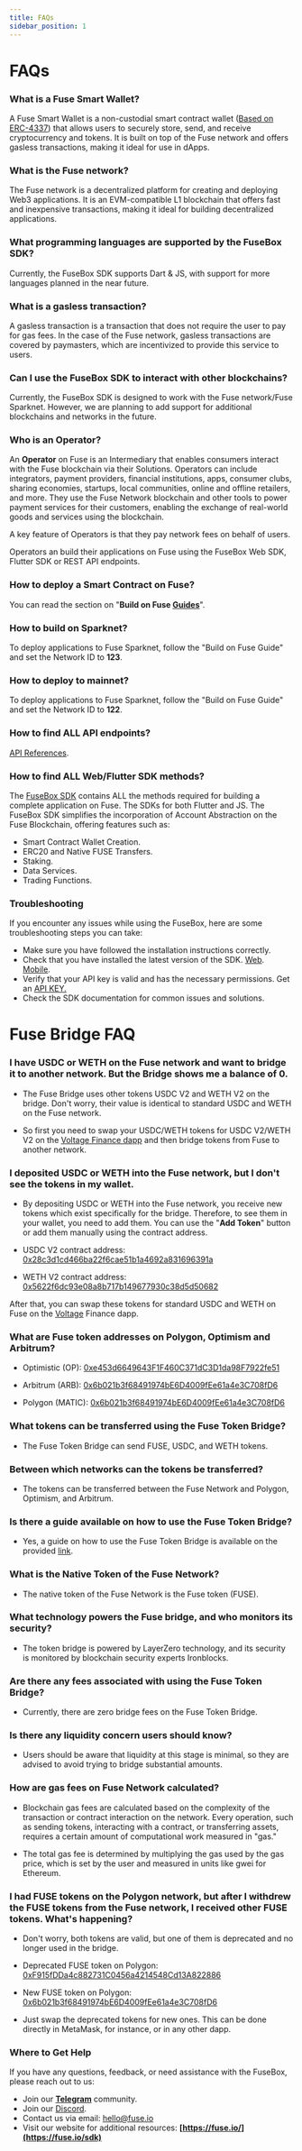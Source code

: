 ```yaml
---
title: FAQs
sidebar_position: 1
---
```


# FAQs

### What is a Fuse Smart Wallet?

A Fuse Smart Wallet is a non-custodial smart contract wallet ([Based on ERC-4337](https://eips.ethereum.org/EIPS/eip-4337)) that allows users to securely store, send, and receive cryptocurrency and tokens. It is built on top of the Fuse network and offers gasless transactions, making it ideal for use in dApps.

### What is the Fuse network?

The Fuse network is a decentralized platform for creating and deploying Web3 applications. It is an EVM-compatible L1 blockchain that offers fast and inexpensive transactions, making it ideal for building decentralized applications.

### What programming languages are supported by the FuseBox SDK?

Currently, the FuseBox SDK supports Dart & JS, with support for more languages planned in the near future.

### What is a gasless transaction?

A gasless transaction is a transaction that does not require the user to pay for gas fees. In the case of the Fuse network, gasless transactions are covered by paymasters, which are incentivized to provide this service to users.

### Can I use the FuseBox SDK to interact with other blockchains?

Currently, the FuseBox SDK is designed to work with the Fuse network/Fuse Sparknet. However, we are planning to add support for additional blockchains and networks in the future.

### Who is an Operator?

An **Operator** on Fuse is an Intermediary that enables consumers interact with the Fuse blockchain via their Solutions. Operators can include integrators, payment providers, financial institutions, apps, consumer clubs, sharing economies, startups, local communities, online and offline retailers, and more. They use the Fuse Network blockchain and other tools to power payment services for their customers, enabling the exchange of real-world goods and services using the blockchain.

A key feature of Operators is that they pay network fees on behalf of users.

Operators an build their applications on Fuse using the FuseBox Web SDK, Flutter SDK or REST API endpoints.

### How to deploy a Smart Contract on Fuse?

You can read the section on "**Build on Fuse [Guides](./deploying-smart-contracts/)**".

### How to build on Sparknet?

To deploy applications to Fuse Sparknet, follow the "Build on Fuse Guide" and set the Network ID to **123**.

### How to deploy to mainnet?

To deploy applications to Fuse Sparknet, follow the "Build on Fuse Guide" and set the Network ID to **122**.

### How to find ALL API endpoints?

[API References](/api-introduction).

### How to find ALL Web/Flutter SDK methods?

The [FuseBox SDK](../../fuse-box/sdk/) contains ALL the methods required for building a complete application on Fuse. The SDKs for both Flutter and JS. The FuseBox SDK simplifies the incorporation of Account Abstraction on the Fuse Blockchain, offering features such as:

- Smart Contract Wallet Creation.
- ERC20 and Native FUSE Transfers.
- Staking.
- Data Services.
- Trading Functions.

### Troubleshooting

If you encounter any issues while using the FuseBox, here are some troubleshooting steps you can take:

- Make sure you have followed the installation instructions correctly.
- Check that you have installed the latest version of the SDK. [Web](https://www.npmjs.com/package/@fuseio/fusebox-web-sdk "Web SDK"). [Mobile](https://pub.dev/packages/fuse_wallet_sdk "Flutter SDK").
- Verify that your API key is valid and has the necessary permissions. Get an [API KEY.](https://console.fuse.io/build "API KEY")
- Check the SDK documentation for common issues and solutions.

# Fuse Bridge FAQ

### I have USDC or WETH on the Fuse network and want to bridge it to another network. But the Bridge shows me a balance of 0.

- The Fuse Bridge uses other tokens USDC V2 and WETH V2 on the bridge. Don't worry, their value is identical to standard USDC and WETH on the Fuse network.

- So first you need to swap your USDC/WETH tokens for USDC V2/WETH V2 on the [Voltage Finance dapp](https://app.voltage.finance/#/swap) and then bridge tokens from Fuse to another network.

### I deposited USDC or WETH into the Fuse network, but I don't see the tokens in my wallet.

- By depositing USDC or WETH into the Fuse network, you receive new tokens which exist specifically for the bridge. Therefore, to see them in your wallet, you need to add them. You can use the "**Add Token**" button or add them manually using the contract address.

- USDC V2 contract address: [0x28c3d1cd466ba22f6cae51b1a4692a831696391a](https://explorer.fuse.io/token/0x28C3d1cD466Ba22f6cae51b1a4692a831696391A/token-transfers)

- WETH V2 contract address: [0x5622f6dc93e08a8b717b149677930c38d5d50682](https://explorer.fuse.io/token/0x5622F6dC93e08a8b717B149677930C38d5d50682/token-transfers)

After that, you can swap these tokens for standard USDC and WETH on Fuse on the [Voltage](https://app.voltage.finance/#/swap) Finance dapp.

### What are Fuse token addresses on Polygon, Optimism and Arbitrum?

- Optimistic (OP): [0xe453d6649643F1F460C371dC3D1da98F7922fe51](https://optimistic.etherscan.io/token/0xe453d6649643f1f460c371dc3d1da98f7922fe51)

- Arbitrum (ARB): [0x6b021b3f68491974bE6D4009fEe61a4e3C708fD6](https://arbiscan.io/token/0x6b021b3f68491974be6d4009fee61a4e3c708fd6)

- Polygon (MATIC): [0x6b021b3f68491974bE6D4009fEe61a4e3C708fD6](https://polygonscan.com/token/0x6b021b3f68491974be6d4009fee61a4e3c708fd6)

### What tokens can be transferred using the Fuse Token Bridge?

- The Fuse Token Bridge can send FUSE, USDC, and WETH tokens.

### Between which networks can the tokens be transferred?

- The tokens can be transferred between the Fuse Network and Polygon, Optimism, and Arbitrum.

### Is there a guide available on how to use the Fuse Token Bridge?

- Yes, a guide on how to use the Fuse Token Bridge is available on the provided [link](https://youtu.be/LUsoAdsTWM4?si=LuOxRsTlMZ9RSsHh).

### What is the Native Token of the Fuse Network?

- The native token of the Fuse Network is the Fuse token (FUSE).

### What technology powers the Fuse bridge, and who monitors its security?

- The token bridge is powered by LayerZero technology, and its security is monitored by blockchain security experts Ironblocks.

### Are there any fees associated with using the Fuse Token Bridge?

- Currently, there are zero bridge fees on the Fuse Token Bridge.

### Is there any liquidity concern users should know?

- Users should be aware that liquidity at this stage is minimal, so they are advised to avoid trying to bridge substantial amounts.

### How are gas fees on Fuse Network calculated?

- Blockchain gas fees are calculated based on the complexity of the transaction or contract interaction on the network. Every operation, such as sending tokens, interacting with a contract, or transferring assets, requires a certain amount of computational work measured in "gas."

- The total gas fee is determined by multiplying the gas used by the gas price, which is set by the user and measured in units like gwei for Ethereum.

### I had FUSE tokens on the Polygon network, but after I withdrew the FUSE tokens from the Fuse network, I received other FUSE tokens. What's happening?

- Don't worry, both tokens are valid, but one of them is deprecated and no longer used in the bridge.

- Deprecated FUSE token on Polygon: [0xF915fDDa4c882731C0456a4214548Cd13A822886](https://polygonscan.com/token/0xF915fDDa4c882731C0456a4214548Cd13A822886)

- New FUSE token on Polygon: [0x6b021b3f68491974bE6D4009fEe61a4e3C708fD6](https://polygonscan.com/token/0x6b021b3f68491974be6d4009fee61a4e3c708fd6)

- Just swap the deprecated tokens for new ones. This can be done directly in MetaMask, for instance, or in any other dapp.

### Where to Get Help

If you have any questions, feedback, or need assistance with the FuseBox, please reach out to us:

- Join our **[Telegram](https://t.me/fuseio/163566)** community.
- Join our [Discord](https://discord.com/invite/jpPMeSZ "Discord").
- Contact us via email: [hello@fuse.io](mail:hello@fuse.io "email")
- Visit our website for additional resources: **[https://fuse.io/](https://fuse.io/sdk)**
